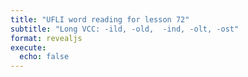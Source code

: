 ```yaml
---
title: "UFLI word reading for lesson 72"
subtitle: "Long VCC: -ild, -old,  -ind, -olt, -ost"
format: revealjs
execute: 
  echo: false
---
```


<script>
  const words = ["find", "fold", "mild", "told", "grind", "sold", "behind","cold", "colt", "gold", "bold", "bolt", "scold", "kind", "post", "child", "old", "blind", "most", "wild", "jolt", "rind", "host", "hold", "revolt", "bind", "mold", "molt", "mind", "wind"];
  
  function generateSlides() {
    const slidesContainer = document.querySelector(".reveal .slides");
    
    words.forEach(word => {
      if (word.length < 2) return; // Ensure the word has at least two letters
      
      const sliderMax = word.length - 1;

      const slide = document.createElement("section");
      slide.innerHTML = `
        <div style='display: flex; flex-direction: column; align-items: center; justify-content: center; height: 100vh; text-align: center;'>
          <h1 style='font-size: 4em;'>${word}</h1>
          <input type='range' min='0' max='${sliderMax}' value='0' class='slider' style='width: ${word.length * 70}px;'>
        </div>
      `;
      slidesContainer.appendChild(slide);
    });
    // Add a final slide with the firework image
    const fireworkSlide = document.createElement("section");
    fireworkSlide.innerHTML = `
      <div style='display: flex; flex-direction: column; align-items: center; justify-content: center; height: 100vh; text-align: center;'>
        <h1 style='font-size: 4em;'>You did it!</h1>
        <img src='https://media4.giphy.com/media/v1.Y2lkPTc5MGI3NjExbjhvcXZodXpjdXJhNzBwODI2aG5icTMzbzF1aTFlYm1sbjRqOXcxcSZlcD12MV9pbnRlcm5hbF9naWZfYnlfaWQmY3Q9Zw/peAFQfg7Ol6IE/giphy.gif' alt='Firework Explosion' style='max-width: 100%; height: auto;'>
      </div>
    `;
    slidesContainer.appendChild(fireworkSlide);
  }

  // Handle arrow key navigation
  document.addEventListener('keydown', (event) => {
    const focusedElement = document.activeElement;
    
    if (event.key === 'ArrowRight' || event.key === 'ArrowLeft') {
      // If the focused element is a slider, prevent the default slider action
      if (focusedElement && focusedElement.classList.contains('slider')) {
        event.preventDefault(); // Prevent the slider value from changing
      }
      
      // Navigate between slides
      if (event.key === 'ArrowRight') {
        Reveal.next();  // Move to next slide
      } else if (event.key === 'ArrowLeft') {
        Reveal.prev();  // Move to previous slide
      }
    }
  });

  document.addEventListener("DOMContentLoaded", () => {
    generateSlides();
    
    // Automatically focus the .reveal container on page load
    document.querySelector(".reveal").focus();
  });
</script>

<div class="reveal" tabindex="0">
  <div class="slides"></div>
</div>
